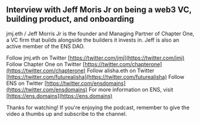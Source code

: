 ## Interview with Jeff Moris Jr on being a web3 VC, building product, and onboarding

jmj.eth / Jeff Morris Jr is the founder and Managing Partner of Chapter One, a VC firm that builds alongside the builders it invests in. Jeff is also an active member of the ENS DAO.

Follow jmj.eth on Twitter [https://twitter.com/jmj](https://twitter.com/jmj)
Follow Chapter One on Twitter [https://twitter.com/chapterone](https://twitter.com/chapterone)
Follow alisha.eth on Twitter [https://twitter.com/futurealisha](https://twitter.com/futurealisha)
Follow ENS on Twitter [https://twitter.com/ensdomains](https://twitter.com/ensdomains)
For more information on ENS, visit [https://ens.domains](https://ens.domains)

Thanks for watching! If you're enjoying the podcast, remember to give the video a thumbs up and subscribe to the channel.
